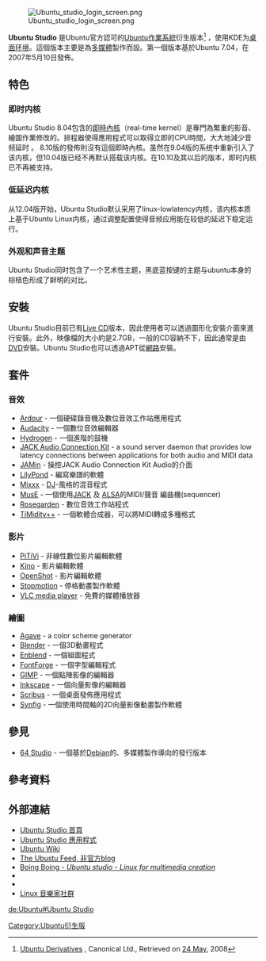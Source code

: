 {{noteTA|G1=IT|G2=FL}}
{{Infobox_OS
| name = {{lang|en|Ubuntu Studio}}
| logo = Ubuntustudio v3 logo-alt.svg
| logo_size = 200px
| logo_alt = Logo
| screenshot = Ubuntu Studio 21.04 Desktop en.png
| screenshot_size = 300px
| caption = Ubuntu Studio 21.04
| developer = [[Canonical公司|Canonical公司]]、[[Ubuntu基金会|Ubuntu基金会]]
| family = [[Linux|Linux]]操作系统
| source_model = [[开放源代码|开放源代码]]
| marketing_target = 多媒體愛好者
| working_state = 当前的
| latest_release_version = 跟随Ubuntu的版本号
| latest_release_date = 跟随Ubuntu的发行日期
| kernel_type = [[整块性核心|整块性核心]]
| license = 主要是[[GNU通用公共许可证|GNU通用公共许可证]] / 其他
| ui = [[Xfce|Xfce]]<br />[[KDE_Plasma_5|KDE Plasma]]（從20.10開始）
| supported_platforms = [[IA-32|i386]]/[[x86-64|AMD64]]
|package_manager = [[高级包装工具|高级包装工具]] (APT)
| website = {{URL|https://ubuntustudio.org/}}
}}
[[File:Ubuntu_studio_login_screen.png|thumb]]

'''Ubuntu Studio''' 是Ubuntu官方認可的[[Ubuntu|Ubuntu]][[作業系統|作業系統]]衍生版本<ref name="Ubuntu Derivatives">[http://www.ubuntu.com/products/whatisubuntu/derivatives Ubuntu Derivatives] {{Wayback|url=http://www.ubuntu.com/products/whatisubuntu/derivatives |date=20100522151037 }}, Canonical Ltd., Retrieved on [[24_May|24 May]], 2008</ref> ，使用KDE为[[桌面环境|桌面环境]]。這個版本主要是為[[多媒體|多媒體]]製作而設。第一個版本基於Ubuntu 7.04，在2007年5月10日發佈。

== 特色 ==

=== 即时内核 ===
Ubuntu Studio 8.04包含的[[即時內核|即時內核]]（real-time kernel）是專門為繁重的影音、繪圖作業修改的。排程器使得應用程式可以取得立即的CPU時間，大大地減少音频延时{{Fact|time=2009-03-10T09:50:17+00:00}}<!-- 本模板調用由 {{subst:Fact/auto}} 自動產生 --> 。 8.10版的發佈則沒有這個即時內核。虽然在9.04版的系统中重新引入了该内核，但10.04版已经不再默认搭载该内核。在10.10及其以后的版本，即时内核已不再被支持。

=== 低延迟内核 ===
从12.04版开始，Ubuntu Studio默认采用了linux-lowlatency内核，该内核本质上基于Ubuntu Linux内核，通过调整配置使得音频应用能在较低的延迟下稳定运行。

=== 外观和声音主题 ===
Ubuntu Studio同时包含了一个艺术性主题，黑底蓝按键的主题与ubuntu本身的棕桔色形成了鲜明的对比。

== 安裝 ==
Ubuntu Studio目前已有[[Live_CD|Live CD]]版本，因此使用者可以透過圖形化安裝介面來進行安裝。此外，映像檔的大小約是2.7GB，一般的CD容納不下，因此通常是由[[DVD|DVD]]安裝。Ubuntu Studio也可以透過APT從[[網路|網路]]安裝。{{Fact|time=2009-03-10T09:50:17+00:00}}<!-- 本模板調用由 {{subst:Fact/auto}} 自動產生 -->

== 套件 ==
=== 音效 ===
* [[Ardour_(软件)|Ardour]] - 一個硬碟錄音機及數位音效工作站應用程式
* [[Audacity|Audacity]] - 一個數位音效編輯器
* [[Hydrogen_(software)|Hydrogen]] - 一個進階的鼓機
* [[JACK_Audio_Connection_Kit|JACK Audio Connection Kit]] - a sound server daemon that provides low latency connections between applications for both audio and MIDI data
* [http://jamin.sourceforge.net/ JAMin] {{Wayback|url=http://jamin.sourceforge.net/ |date=20210807211332 }} - 操控JACK Audio Connection Kit Audio的介面
* [[LilyPond|LilyPond]] - 編寫樂譜的軟體
* [[Mixxx|Mixxx]] - [[DJ|DJ]]-風格的混音程式
* [[MusE|MusE]] - 一個使用[[JACK_Audio_Connection_Kit|JACK]] 及 [[Advanced_Linux_Sound_Architecture|ALSA]]的MIDI/聲音 編曲機(sequencer) 
* [[Rosegarden|Rosegarden]] - 數位音效工作站程式
* [[TiMidity++|TiMidity++]] - 一個軟體合成器，可以將MIDI轉成多種格式

=== 影片 ===
* [[PiTiVi|PiTiVi]] - 非線性數位影片編輯軟體
* [[Kino_(software)|Kino]] - 影片編輯軟體
* [[OpenShot|OpenShot]] - 影片編輯軟體
* [http://developer.skolelinux.no/info/studentgrupper/2005-hig-stopmotion/index.php Stopmotion] {{Wayback|url=http://developer.skolelinux.no/info/studentgrupper/2005-hig-stopmotion/index.php |date=20210126194756 }} - 停格動畫製作軟體
* [[VLC_media_player|VLC media player]] - 免費的媒體播放器

=== 繪圖 ===
* [http://webarchive.nationalarchives.gov.uk/20080907010321/http%3A//home.gna.org/colorscheme/ Agave] - a color scheme generator
* [[Blender|Blender]] - 一個3D動畫程式
* [http://enblend.sourceforge.net/ Enblend] {{Wayback|url=http://enblend.sourceforge.net/ |date=20211108155433 }} - 一個組圖程式
* [[FontForge|FontForge]] - 一個字型編輯程式
* [[GIMP|GIMP]] - 一個點陣影像的編輯器
* [[Inkscape|Inkscape]] - 一個向量影像的編輯器
* [[Scribus|Scribus]] - 一個桌面發佈應用程式
* [[Synfig|Synfig]] - 一個使用時間軸的2D向量影像動畫製作軟體

== 參見 ==
* [[64_Studio|64 Studio]] - 一個基於[[Debian|Debian]]的、多媒體製作導向的發行版本

== 參考資料 ==
{{reflist}}

== 外部連結 ==
* [http://ubuntustudio.org/ Ubuntu Studio 首頁]{{Wayback|url=http://ubuntustudio.org/ |date=20130307102013 }}
* [https://help.ubuntu.com/community/UbuntuStudio/Applications Ubuntu Studio 應用程式] {{Wayback|url=https://help.ubuntu.com/community/UbuntuStudio/Applications |date=20210705205152 }}
* [https://wiki.ubuntu.com/UbuntuStudio Ubuntu Wiki] {{Wayback|url=https://wiki.ubuntu.com/UbuntuStudio |date=20061127010312 }}
* [https://web.archive.org/web/20140209115030/http://www.ubustu.com/ The Ubustu Feed, 非官方blog]
* [https://web.archive.org/web/20080706110926/http://www.boingboing.net/2007/01/21/ubuntu_studio_linux_.html Boing Boing - ''Ubuntu studio - Linux for multimedia creation'']
* {{DistroWatch|ubuntustudio|NAME=Ubuntu Studio}}
* {{OSDir|PAGE=814|SHOT=1|NAME=Ubuntu Studio 7.04}}
* [http://linuxmusicians.com Linux 音樂家社群] {{Wayback|url=http://linuxmusicians.com/ |date=20220106195835 }}

{{Ubuntu分支}}
{{Linux发行版}}

[[Category:Ubuntu衍生版|Category:Ubuntu衍生版]]

[[de:Ubuntu#Ubuntu_Studio|de:Ubuntu#Ubuntu Studio]]
